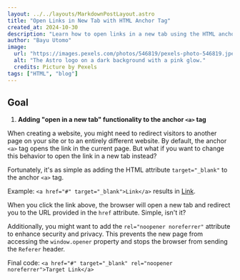 ```yaml
---
layout: ../../layouts/MarkdownPostLayout.astro
title: "Open Links in New Tab with HTML Anchor Tag"
created_at: 2024-10-30
description: "Learn how to open links in a new tab using the HTML anchor tag. Enhance user experience and improve navigation on your website."
author: "Bayu Utomo"
image:
  url: "https://images.pexels.com/photos/546819/pexels-photo-546819.jpeg?auto=compress&cs=tinysrgb&w=600"
  alt: "The Astro logo on a dark background with a pink glow."
  credits: Picture by Pexels
tags: ["HTML", "blog"]
---
```


## Goal

1. **Adding "open in a new tab" functionality to the anchor `<a>` tag**

When creating a website, you might need to redirect visitors to another page on your site or to an entirely different website. By default, the anchor `<a>` tag opens the link in the current page. But what if you want to change this behavior to open the link in a new tab instead?

Fortunately, it's as simple as adding the HTML attribute `target="_blank"` to the anchor `<a>` tag.

Example: `<a href="#" target="_blank">Link</a>` results in <a href="#" target="_blank">Link</a>.

When you click the link above, the browser will open a new tab and redirect you to the URL provided in the `href` attribute. Simple, isn't it?

Additionally, you might want to add the `rel="noopener noreferrer"` attribute to enhance security and privacy. This prevents the new page from accessing the `window.opener` property and stops the browser from sending the `Referer` header.

Final code: `<a href="#" target="_blank" rel="noopener noreferrer">Target Link</a>`